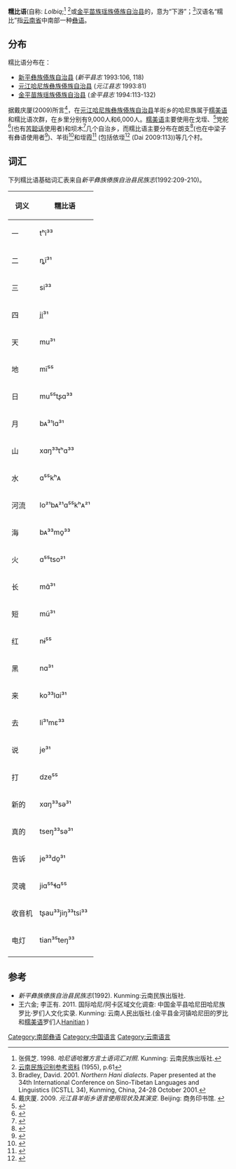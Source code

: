 {{Infobox language
|name=糯比语
|altname=Luobi
|states=[[中国|中国]]
|region=
|ethnicity=
|speakers=?
|date=
|ref=
|familycolor=汉藏语系
|fam2=([[藏缅语族|藏缅语族]])
|fam3=[[缅彝语群|缅彝语群]]
|fam4=[[彝语支|彝语支]]
|fam5=[[彝语南部方言|彝语南部方言]]
|fam6=[[哈尼语|哈尼语]]
|iso3=none
|glotto=luob1237
|glottorefname=Luobi
}}

'''糯比语'''(自称: ''Lolbiq'';<ref>张佩芝. 1998. ''哈尼语哈雅方言土语词汇对照''. Kunming: 云南民族出版社.</ref> ''{{IPA|lu21 pi33}}''<ref>[http://www.doc88.com/p-97281176367.html 云南民族识别参考资料] {{Wayback|url=http://www.doc88.com/p-97281176367.html |date=20200516161059 }} (1955), p.61</ref>或[[金平苗族瑶族傣族自治县|金平苗族瑶族傣族自治县]]的''{{IPA|lo˥bi˨˩}}''，意为“下游”；<ref name="Bradley2001">Bradley, David. 2001. ''Northern Hani dialects''. Paper presented at the 34th International Conference on Sino-Tibetan Languages and Linguistics (ICSTLL 34), Kunming, China, 24-28 October 2001.</ref>汉语名“糯比”指[[云南省|云南省]]中南部一种[[彝语|彝语]]。
==分布==
糯比语分布在：
*[[新平彝族傣族自治县|新平彝族傣族自治县]] (''新平县志'' 1993:106, 118)
*[[元江哈尼族彝族傣族自治县|元江哈尼族彝族傣族自治县]] (''元江县志'' 1993:81)
*[[金平苗族瑶族傣族自治县|金平苗族瑶族傣族自治县]] (''金平县志'' 1994:113-132)

据戴庆厦(2009)所言<ref>戴庆厦. 2009. ''元江县羊街乡语言使用现状及其演变''. Beijing: 商务印书馆. {{ISBN|9787100066037}}</ref>，在[[元江哈尼族彝族傣族自治县|元江哈尼族彝族傣族自治县]]羊街乡的哈尼族属于[[糯美语|糯美语]]和糯比语次群，在乡里分别有9,000人和6,000人。[[糯美语|糯美语]]主要使用在戈垤、<ref>{{cite web|url=http://www.ynszxc.gov.cn/villagePage/vIndex.aspx?departmentid=251857|title=元江县羊街乡戈垤村民委员会|website=www.ynszxc.gov.cn|access-date=18 February 2018|archive-date=2018-02-19|archive-url=https://web.archive.org/web/20180219031152/http://www.ynszxc.gov.cn/villagePage/vIndex.aspx?departmentid=251857|dead-url=no}}</ref>党舵<ref>{{Cite web |url=http://www.ynszxc.gov.cn/villagePage/vIndex.aspx?departmentid=251859 |title=存档副本 |access-date=2021-03-20 |archive-date=2018-02-18 |archive-url=https://web.archive.org/web/20180218211930/http://www.ynszxc.gov.cn/villagePage/vIndex.aspx?departmentid=251859 |dead-url=no }}</ref>(也有[[苦聪话|苦聪话]]使用者)和坝木<ref>{{Cite web |url=http://www.ynszxc.gov.cn/villagePage/vIndex.aspx?departmentid=251858 |title=存档副本 |access-date=2021-03-20 |archive-date=2018-02-19 |archive-url=https://web.archive.org/web/20180219031126/http://www.ynszxc.gov.cn/villagePage/vIndex.aspx?departmentid=251858 |dead-url=no }}</ref>几个自治乡，而糯比语主要分布在朗支<ref>{{cite web|url=http://www.ynszxc.gov.cn/villagePage/vIndex.aspx?departmentid=251862|title=元江县羊街乡浪支村民委员会|website=www.ynszxc.gov.cn|access-date=18 February 2018|archive-date=2018-02-18|archive-url=https://web.archive.org/web/20180218211933/http://www.ynszxc.gov.cn/villagePage/vIndex.aspx?departmentid=251862|dead-url=no}}</ref>(也在中梁子有彝语使用者<ref>{{cite web|url=http://www.ynszxc.gov.cn/villagePage/vIndex.aspx?departmentid=252257|title=元江县羊街乡浪支村民委员会中良子|website=www.ynszxc.gov.cn|access-date=18 February 2018|archive-date=2018-02-19|archive-url=https://web.archive.org/web/20180219031113/http://www.ynszxc.gov.cn/villagePage/vIndex.aspx?departmentid=252257|dead-url=no}}</ref>)、羊街<ref>{{cite web|url=http://www.ynszxc.gov.cn/villagePage/vIndex.aspx?departmentid=251861|title=元江县羊街乡羊街村民委员会|website=www.ynszxc.gov.cn|access-date=18 February 2018|archive-date=2018-02-18|archive-url=https://web.archive.org/web/20180218210339/http://www.ynszxc.gov.cn/villagePage/vIndex.aspx?departmentid=251861|dead-url=no}}</ref>和垤霞<ref>{{cite web|url=http://www.ynszxc.gov.cn/villagePage/vIndex.aspx?departmentid=251860|title=元江县羊街乡垤霞村民委员会|website=www.ynszxc.gov.cn|access-date=18 February 2018|archive-date=2018-02-18|archive-url=https://web.archive.org/web/20180218210232/http://www.ynszxc.gov.cn/villagePage/vIndex.aspx?departmentid=251860|dead-url=no}}</ref> (包括依垤<ref>{{cite web|url=http://www.ynszxc.gov.cn/villagePage/vIndex.aspx?departmentid=252243|title=元江县羊街乡垤霞村民委员会依垤|website=www.ynszxc.gov.cn|access-date=18 February 2018|archive-date=2018-02-18|archive-url=https://web.archive.org/web/20180218210257/http://www.ynszxc.gov.cn/villagePage/vIndex.aspx?departmentid=252243|dead-url=no}}</ref> (Dai 2009:113))等几个村。

==词汇==
下列糯比语基础词汇表来自''新平彝族傣族自治县民族志''(1992:209-210)。
{| class="wikitable sortable"
! 词义
! 糯比语
|-
|一||tʰi³³
|-
|二||ȵĩ³¹
|-
|三||si³³
|-
|四||ji̱³¹
|-
|天||mu³¹
|-
|地||mĩ⁵⁵
|-
|日||mu⁵⁵tʂɑ³³
|-
|月||bᴀ³¹lɑ³¹
|-
|山||xɑŋ³³tʰɑ³³
|-
|水||ɑ⁵⁵kʰᴀ
|-
|河流||lo²¹bᴀ²¹ɑ⁵⁵kʰᴀ²¹
|-
|海||bᴀ³³mo̱³³
|-
|火||ɑ⁵⁵tso²¹
|-
|长||mɑ̃³¹
|-
|短||mũ³¹
|-
|红||nɨ⁵⁵
|-
|黑||nɑ³¹
|-
|来||ko³³lɑi³¹
|-
|去||li³¹mɛ³³
|-
|说||je³¹
|-
|打||dze⁵⁵
|-
|新的||xɑŋ³³sə³¹
|-
|真的||tseŋ³³sə³¹
|-
|告诉||je³³do̱³¹
|-
|灵魂||jiɑ⁵⁵ɬɑ⁵⁵
|-
|收音机||tʂau³³jiŋ³³tsi³³
|-
|电灯||tian³⁵teŋ³³
|-
|}

==参考==
{{Reflist}}
*''新平彝族傣族自治县民族志''(1992). Kunming:云南民族出版社.
*王六金; 李正有. 2011. 国际哈尼/阿卡区域文化调查: 中国金平县哈尼田哈尼族罗比·罗们人文化实录. Kunming: 云南人民出版社.{{ISBN|978-7-222-08436-0}}(金平县金河镇哈尼田的罗比和[[糯美语|糯美语]]罗们人[http://www.ynszxc.gov.cn/villagePage/vIndex.aspx?departmentid=188712 Hanitian] {{Wayback|url=http://www.ynszxc.gov.cn/villagePage/vIndex.aspx?departmentid=188712 |date=20170920173520 }})
{{中国语言}}
{{汉藏语系}}
{{Lolo-Burmese languages}}

[[Category:南部彝语|Category:南部彝语]]
[[Category:中国语言|Category:中国语言]]
[[Category:云南语言|Category:云南语言]]